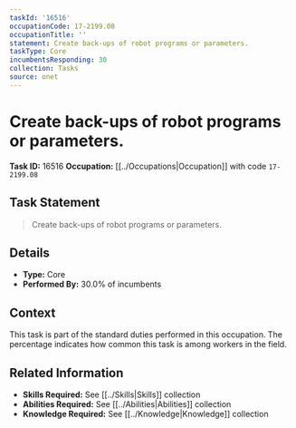 ```yaml
---
taskId: '16516'
occupationCode: 17-2199.08
occupationTitle: ''
statement: Create back-ups of robot programs or parameters.
taskType: Core
incumbentsResponding: 30
collection: Tasks
source: onet
---
```

# Create back-ups of robot programs or parameters.

**Task ID:** 16516
**Occupation:** [[../Occupations|Occupation]] with code `17-2199.08`

## Task Statement

> Create back-ups of robot programs or parameters.

## Details

- **Type:** Core
- **Performed By:** 30.0% of incumbents

## Context

This task is part of the standard duties performed in this occupation. The percentage indicates how common this task is among workers in the field.

## Related Information

- **Skills Required:** See [[../Skills|Skills]] collection
- **Abilities Required:** See [[../Abilities|Abilities]] collection
- **Knowledge Required:** See [[../Knowledge|Knowledge]] collection
